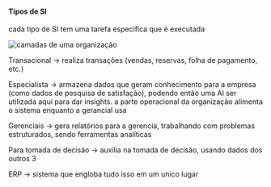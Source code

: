 






#### Tipos de SI

cada tipo de SI tem uma tarefa especifica que é executada

![camadas de uma organização](/image/image_322.png)

Transacional → realiza transações (vendas, reservas, folha de pagamento,
etc.)

Especialista → armazena dados que geram conhecimento para a empresa
(como dados de pesquisa de satisfação), podendo então uma AI ser
utilizada aqui para dar insights. a parte operacional da organização
alimenta o sistema enquanto a gerancial usa

Gerenciais → gera relatórios para a gerencia, trabalhando com problemas
estruturados, sendo ferramentas analíticas

Para tomada de decisão → auxilia na tomada de decisão, usando dados dos
outros 3








ERP → sistema que engloba tudo isso em um unico lugar


